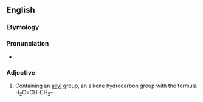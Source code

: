 ==English==


===Etymology===

{{suffix|allyl|ic}}

===Pronunciation===

*{{IPA|əˈlɪlɪk}}

===Adjective===
{{en-adj|-}}

#{{organic chemistry}} Containing an [[allyl]] group, an alkene hydrocarbon group with the formula H<sub>2</sub>C=CH-CH<sub>2</sub>-